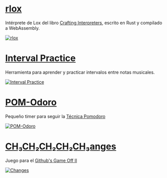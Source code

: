 

# [rlox](https://rlox-wasm.now.sh/)

Intérprete de Lox del libro
[Crafting Interpreters](http://www.craftinginterpreters.com/), escrito en
Rust y compilado a WebAssembly.

[![rlox](./things/rlox.png)](https://rlox-wasm.now.sh/)

# [Interval Practice](http://joliv.me/interval-practice/)

Herramienta para aprender y practicar intervalos entre notas musicales.

[![Interval Practice](./things/interval-practice.png)](http://joliv.me/interval-practice/)

# [POM-Odoro](http://joliv.me/POM-Odoro/)

Pequeño timer para seguir la
[Técnica Pomodoro](https://es.wikipedia.org/wiki/T%C3%A9cnica_Pomodoro)

[![POM-Odoro](./things/pom-odoro.png)](http://joliv.me/POM-Odoro/)

# [CH₃CH₂CH₂CH₂CH₃anges](http://blaquenkot.github.io/game-off-2013/)

Juego para el
[Github's Game Off II](https://github.com/blog/1674-github-game-off-ii)

[![Changes](./things/changes.png)](http://blaquenkot.github.io/game-off-2013/)
